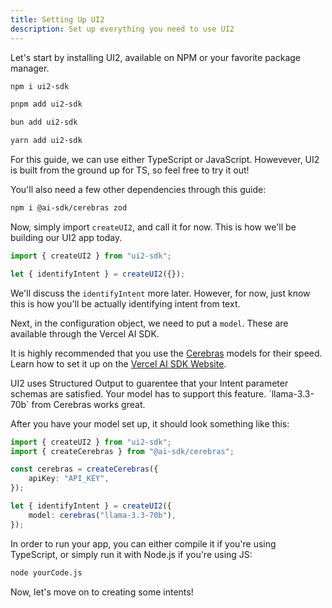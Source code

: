 ```yaml
---
title: Setting Up UI2
description: Set up everything you need to use UI2
---
```


Let's start by installing UI2, available on NPM or your favorite package manager.

```bash tab="NPM"
npm i ui2-sdk
```

```bash tab="PNPM"
pnpm add ui2-sdk
```

```bash tab="Bun"
bun add ui2-sdk
```

```bash tab="Yarn"
yarn add ui2-sdk
```

For this guide, we can use either TypeScript or JavaScript. Howevever, UI2 is built from the ground up for TS, so feel free to try it out!

You'll also need a few other dependencies through this guide:

```bash
npm i @ai-sdk/cerebras zod
```

Now, simply import `createUI2`, and call it for now. This is how we'll be building our UI2 app today.

```ts
import { createUI2 } from "ui2-sdk";

let { identifyIntent } = createUI2({});
```

We'll discuss the `identifyIntent` more later. However, for now, just know this is how you'll be actually identifying intent from text.

Next, in the configuration object, we need to put a `model`. These are available through the Vercel AI SDK.

It is highly recommended that you use the [Cerebras](https://www.cerebras.ai/)
models for their speed. Learn how to set it up on the [Vercel AI SDK
Website](https://ai-sdk.dev/providers/ai-sdk-providers/cerebras).

<Callout type="warn" title="Structured Output">
	UI2 uses Structured Output to guarentee that your Intent parameter schemas are
	satisfied. Your model has to support this feature. `llama-3.3-70b` from
	Cerebras works great.
</Callout>

After you have your model set up, it should look something like this:

```ts
import { createUI2 } from "ui2-sdk";
import { createCerebras } from "@ai-sdk/cerebras";

const cerebras = createCerebras({
	apiKey: "API_KEY",
});

let { identifyIntent } = createUI2({
	model: cerebras("llama-3.3-70b"),
});
```

In order to run your app, you can either compile it if you're using TypeScript, or simply run it with Node.js if you're using JS:

```bash
node yourCode.js
```

Now, let's move on to creating some intents!
